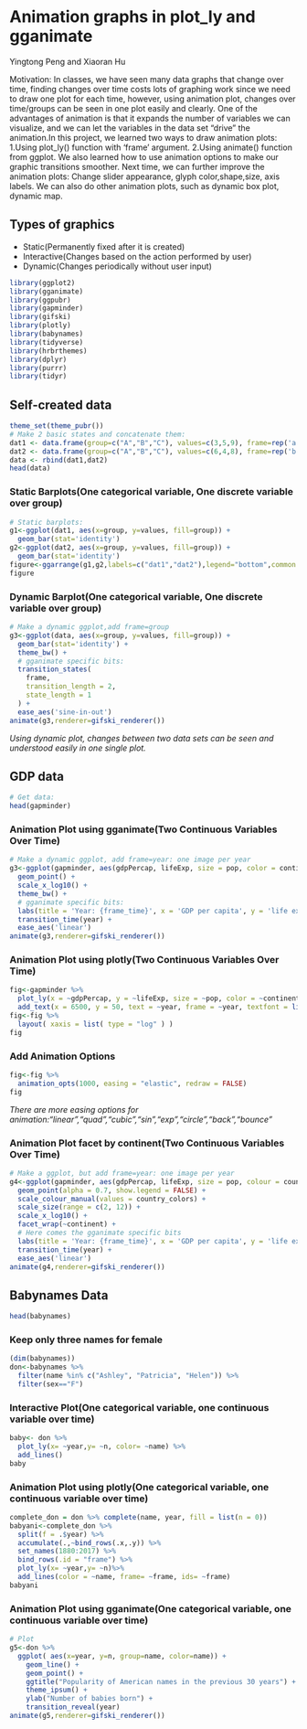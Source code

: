 # Animation graphs in plot_ly and gganimate

Yingtong Peng and Xiaoran Hu

Motivation:
In classes, we have seen many data graphs that change over time, finding changes over time costs lots of graphing work since we need to draw one plot for each time, however, using animation plot, changes over time/groups can be seen in one plot easily and clearly. One of the advantages of animation is that it expands the number of variables we can visualize, and we can let the variables in the data set "drive" the animation.In this project, we learned two ways to draw animation plots: 1.Using plot_ly() function with 'frame' argument. 2.Using animate() function from ggplot. We also learned how to use animation options to make our graphic transitions smoother.
Next time, we can further improve the animation plots: Change slider appearance, glyph color,shape,size, axis labels. We can also do other animation plots, such as dynamic box plot, dynamic map.

## Types of graphics
* Static(Permanently fixed after it is created)
* Interactive(Changes based on the action performed by user)
* Dynamic(Changes periodically without user input)

```r
library(ggplot2)
library(gganimate)
library(ggpubr)
library(gapminder)
library(gifski)
library(plotly) 
library(babynames)
library(tidyverse)
library(hrbrthemes)
library(dplyr)
library(purrr)
library(tidyr)
```


## Self-created data
```r
theme_set(theme_pubr())
# Make 2 basic states and concatenate them:
dat1 <- data.frame(group=c("A","B","C"), values=c(3,5,9), frame=rep('a',3))
dat2 <- data.frame(group=c("A","B","C"), values=c(6,4,8), frame=rep('b',3))
data <- rbind(dat1,dat2)
head(data)
```


### Static Barplots(One categorical variable, One discrete variable over group)
```r
# Static barplots:
g1<-ggplot(dat1, aes(x=group, y=values, fill=group)) + 
  geom_bar(stat='identity')
g2<-ggplot(dat2, aes(x=group, y=values, fill=group)) + 
  geom_bar(stat='identity')
figure<-ggarrange(g1,g2,labels=c("dat1","dat2"),legend="bottom",common.legend=TRUE)
figure
```

### Dynamic Barplot(One categorical variable, One discrete variable over group)

```r
# Make a dynamic ggplot,add frame=group
g3<-ggplot(data, aes(x=group, y=values, fill=group)) + 
  geom_bar(stat='identity') +
  theme_bw() +
  # gganimate specific bits:
  transition_states(
    frame,
    transition_length = 2,
    state_length = 1
  ) +
  ease_aes('sine-in-out')
animate(g3,renderer=gifski_renderer())
```

*Using dynamic plot, changes between two data sets can be seen and understood easily in one single plot.*

## GDP data
```r
# Get data:
head(gapminder)
```


### Animation Plot using gganimate(Two Continuous Variables Over Time)
```r
# Make a dynamic ggplot, add frame=year: one image per year
g3<-ggplot(gapminder, aes(gdpPercap, lifeExp, size = pop, color = continent)) +
  geom_point() +
  scale_x_log10() +
  theme_bw() +
  # gganimate specific bits:
  labs(title = 'Year: {frame_time}', x = 'GDP per capita', y = 'life expectancy') +
  transition_time(year) +
  ease_aes('linear')
animate(g3,renderer=gifski_renderer())
```
### Animation Plot using plotly(Two Continuous Variables Over Time)
```r
fig<-gapminder %>% 
  plot_ly(x = ~gdpPercap, y = ~lifeExp, size = ~pop, color = ~continent, frame = ~year, text=~country, hoverinfo = "text", type = 'scatter', mode = 'markers' )  %>%
  add_text(x = 6500, y = 50, text = ~year, frame = ~year, textfont = list(size=150,color=toRGB("gray80")))
fig<-fig %>% 
  layout( xaxis = list( type = "log" ) ) 
fig
```

### Add Animation Options
```r
fig<-fig %>%
  animation_opts(1000, easing = "elastic", redraw = FALSE)
fig
```


*There are more easing options for animation:"linear","quad","cubic","sin","exp","circle","back","bounce"*

### Animation Plot facet by continent(Two Continuous Variables Over Time)
```r
# Make a ggplot, but add frame=year: one image per year
g4<-ggplot(gapminder, aes(gdpPercap, lifeExp, size = pop, colour = country)) +
  geom_point(alpha = 0.7, show.legend = FALSE) +
  scale_colour_manual(values = country_colors) +
  scale_size(range = c(2, 12)) +
  scale_x_log10() +
  facet_wrap(~continent) +
  # Here comes the gganimate specific bits
  labs(title = 'Year: {frame_time}', x = 'GDP per capita', y = 'life expectancy') +
  transition_time(year) +
  ease_aes('linear')
animate(g4,renderer=gifski_renderer())
```

## Babynames Data
```r
head(babynames)
```

### Keep only three names for female
```r
(dim(babynames))
don<-babynames %>% 
  filter(name %in% c("Ashley", "Patricia", "Helen")) %>%
  filter(sex=="F")
```


### Interactive Plot(One categorical variable, one continuous variable over time)
```r
baby<- don %>%
  plot_ly(x= ~year,y= ~n, color= ~name) %>%
  add_lines()
baby
```



### Animation Plot using plotly(One categorical variable, one continuous variable over time)
```r
complete_don = don %>% complete(name, year, fill = list(n = 0))
babyani<-complete_don %>%
  split(f = .$year) %>%
  accumulate(.,~bind_rows(.x,.y)) %>%
  set_names(1880:2017) %>%
  bind_rows(.id = "frame") %>%
  plot_ly(x= ~year,y= ~n)%>%
  add_lines(color = ~name, frame= ~frame, ids= ~frame)
babyani
```


### Animation Plot using gganimate(One categorical variable, one continuous variable over time)
```r
# Plot
g5<-don %>%
  ggplot( aes(x=year, y=n, group=name, color=name)) +
    geom_line() +
    geom_point() +
    ggtitle("Popularity of American names in the previous 30 years") +
    theme_ipsum() +
    ylab("Number of babies born") +
    transition_reveal(year)
animate(g5,renderer=gifski_renderer())
```


